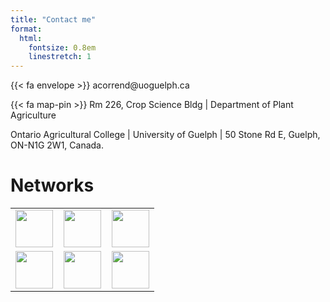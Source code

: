 ```yaml
---
title: "Contact me"
format:
  html:
    fontsize: 0.8em
    linestretch: 1
---
```


{{< fa envelope >}} acorrend\@uoguelph.ca

{{< fa map-pin >}} Rm 226, Crop Science Bldg \| Department of Plant Agriculture

Ontario Agricultural College \| University of Guelph \| 50 Stone Rd E, Guelph, ON-N1G 2W1, Canada.

# Networks

|  |  |  |
|----|----|----|
| [![](assets/images/X_logo.png.webp){fig-align="center" width="60"}](http://twitter.com/aacorrendo) | [![](assets/images/linkedin-icon.png){fig-align="center" width="60"}](https://www.linkedin.com/in/adriancorrendo/) | [![](assets/images/github-brands.svg){fig-align="center" width="60" height="60"}](http://github.com/adriancorrendo) |
| [![](assets/images/orcid.png){fig-align="center" width="60"}](https://orcid.org/0000-0002-4172-289X) | [![](assets/images/768px-Google_Scholar_logo.png){fig-align="center" width="60"}](https://scholar.google.com/citations?user=8_ZxORIAAAAJ&hl) | [![](assets/images/ResearchGate_icon.png){fig-align="center" width="60"}](https://www.researchgate.net/profile/Adrian-Correndo-2) |
